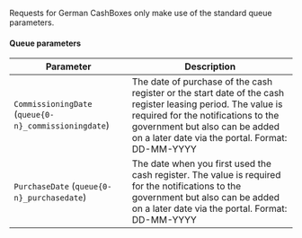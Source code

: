 Requests for German CashBoxes only make use of the standard queue parameters.

#### Queue parameters

| Parameter                        | Description                                            |
| -------------------------------- | ------------------------------------------------------ |
| `CommissioningDate` (`queue{0-n}_commissioningdate`) | The date of purchase of the cash register or the start date of the cash register leasing period. The value is required for the notifications to the government but also can be added on a later date via the portal. Format: DD-MM-YYYY |
| `PurchaseDate` (`queue{0-n}_purchasedate`)           | The date when you first used the cash register. The value is required for the notifications to the government but also can be added on a later date via the portal. Format: DD-MM-YYYY |
